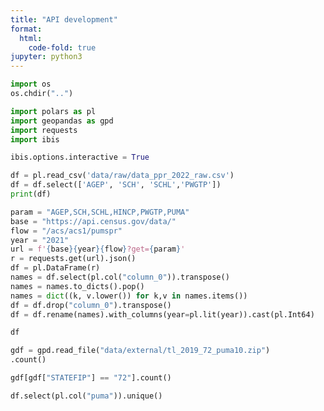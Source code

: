 ```yaml
---
title: "API development"
format:
  html:
    code-fold: true
jupyter: python3
---
```


```python
import os
os.chdir("..")
```

```python
import polars as pl
import geopandas as gpd
import requests
import ibis

ibis.options.interactive = True
```

```python
df = pl.read_csv('data/raw/data_ppr_2022_raw.csv')
df = df.select(['AGEP', 'SCH', 'SCHL','PWGTP'])
print(df)
```

```python
param = "AGEP,SCH,SCHL,HINCP,PWGTP,PUMA"
base = "https://api.census.gov/data/"
flow = "/acs/acs1/pumspr"
year = "2021"
url = f'{base}{year}{flow}?get={param}'
r = requests.get(url).json()
df = pl.DataFrame(r)
names = df.select(pl.col("column_0")).transpose()
names = names.to_dicts().pop()
names = dict((k, v.lower()) for k,v in names.items())
df = df.drop("column_0").transpose()
df = df.rename(names).with_columns(year=pl.lit(year)).cast(pl.Int64)

df
```

```python
gdf = gpd.read_file("data/external/tl_2019_72_puma10.zip")
.count()
```

```python
gdf[gdf["STATEFIP"] == "72"].count()
```


```python
df.select(pl.col("puma")).unique()
```